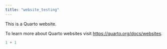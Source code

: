 ```yaml
---
title: "website_testing"
---
```


This is a Quarto website.

To learn more about Quarto websites visit <https://quarto.org/docs/websites>.

```r
1 + 1
```
